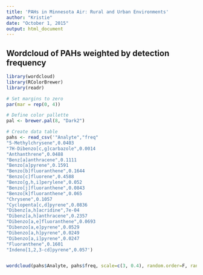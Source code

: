 ```yaml
---
title: 'PAHs in Minnesota Air: Rural and Urban Environments'
author: "Kristie"
date: "October 1, 2015"
output: html_document
---
```


## Wordcloud of PAHs weighted by detection frequency
```r
library(wordcloud)
library(RColorBrewer)
library(readr)

# Set margins to zero
par(mar = rep(0, 4))

# Define color pallette
pal <- brewer.pal(8, "Dark2")

# Create data table
pahs <- read_csv('"Analyte","freq"
"5-Methylchrysene",0.0403
"7H-Dibenzo[c,g]carbazole",0.0014
"Anthanthrene",0.0488
"Benz[a]anthracene",0.1111
"Benzo[a]pyrene",0.1591
"Benzo[b]fluoranthene",0.1644
"Benzo[c]fluorene",0.4588
"Benzo[g,h,i]perylene",0.052
"Benzo[j]fluoranthene",0.0843
"Benzo[k]fluoranthene",0.065
"Chrysene",0.1057
"Cyclopenta[c,d]pyrene",0.0836
"Dibenz[a,h]acridine",7e-04
"Dibenz[a,h]anthracene",0.2357
"Dibenzo[a,e]fluoranthene",0.0693
"Dibenzo[a,e]pyrene",0.0529
"Dibenzo[a,h]pyrene",0.0249
"Dibenzo[a,i]pyrene",0.0247
"Fluoranthene",0.1601
"Indeno[1,2,3-cd]pyrene",0.057')


wordcloud(pahs$Analyte, pahs$freq, scale=c(3, 0.4), random.order=F, random.color=T, rot.per=0.25, colors=pal)

```
